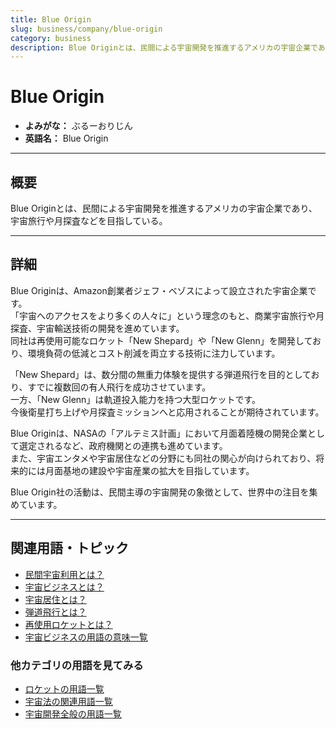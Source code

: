 ```yaml
---
title: Blue Origin
slug: business/company/blue-origin
category: business
description: Blue Originとは、民間による宇宙開発を推進するアメリカの宇宙企業であり、宇宙旅行や月探査などを目指している。
---
```



<Head>
  <script type="application/ld+json">
    {`{
      "@context": "https://schema.org",
      "@type": "DefinedTerm",
      "name": "Blue Origin",
      "inDefinedTermSet": "https://www.space-portal.org",
      "termCode": "business/company/blue-origin",
      "description": "Blue Originとは、民間による宇宙開発を推進するアメリカの宇宙企業であり、宇宙旅行や月探査などを目指している。",
      "url": "https://www.space-portal.org/docs/business/company/blue-origin"
    }`}
  </script>
</Head>

# Blue Origin

- **よみがな：** ぶるーおりじん  
- **英語名：** Blue Origin  

---

## 概要

Blue Originとは、民間による宇宙開発を推進するアメリカの宇宙企業であり、宇宙旅行や月探査などを目指している。

---

## 詳細

Blue Originは、Amazon創業者ジェフ・ベゾスによって設立された宇宙企業です。  
「宇宙へのアクセスをより多くの人々に」という理念のもと、商業宇宙旅行や月探査、宇宙輸送技術の開発を進めています。  
同社は再使用可能なロケット「New Shepard」や「New Glenn」を開発しており、環境負荷の低減とコスト削減を両立する技術に注力しています。  

「New Shepard」は、数分間の無重力体験を提供する弾道飛行を目的としており、すでに複数回の有人飛行を成功させています。  
一方、「New Glenn」は軌道投入能力を持つ大型ロケットです。  
今後衛星打ち上げや月探査ミッションへと応用されることが期待されています。  

Blue Originは、NASAの「アルテミス計画」において月面着陸機の開発企業として選定されるなど、政府機関との連携も進めています。  
また、宇宙エンタメや宇宙居住などの分野にも同社の関心が向けられており、将来的には月面基地の建設や宇宙産業の拡大を目指しています。  

Blue Origin社の活動は、民間主導の宇宙開発の象徴として、世界中の注目を集めています。

---

## 関連用語・トピック

- [民間宇宙利用とは？](docs/business/private-space-utilization)
- [宇宙ビジネスとは？](docs/business/space-business)
- [宇宙居住とは？](docs/environment/space-habitation)
- [弾道飛行とは？](docs/orbit/type/suborbital-flight)
- [再使用ロケットとは？](docs/rocket/type/reusable-rocket)
- [宇宙ビジネスの用語の意味一覧](docs/category/business)

### 他カテゴリの用語を見てみる

- [ロケットの用語一覧](docs/category/rocket)
- [宇宙法の関連用語一覧](docs/category/policy)
- [宇宙開発全般の用語一覧](docs/category/glossary)

